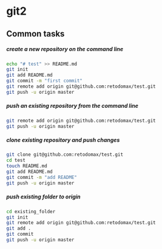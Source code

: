 # git2


## Common tasks

##### create a new repository on the command line {-}

``` bash
echo "# test" >> README.md
git init
git add README.md
git commit -m "first commit"
git remote add origin git@github.com:retodomax/test.git
git push -u origin master
```

##### push an existing repository from the command line {-}

``` bash
git remote add origin git@github.com:retodomax/test.git
git push -u origin master
```

##### clone existing repository and push changes {-}

``` bash
git clone git@github.com:retodomax/test.git
cd test
touch README.md
git add README.md
git commit -m "add README"
git push -u origin master
```

##### push existing folder to origin {-}

``` bash
cd existing_folder
git init
git remote add origin git@github.com:retodomax/test.git
git add .
git commit
git push -u origin master
```


